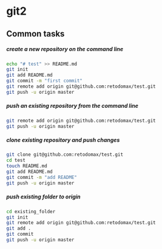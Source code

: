 # git2


## Common tasks

##### create a new repository on the command line {-}

``` bash
echo "# test" >> README.md
git init
git add README.md
git commit -m "first commit"
git remote add origin git@github.com:retodomax/test.git
git push -u origin master
```

##### push an existing repository from the command line {-}

``` bash
git remote add origin git@github.com:retodomax/test.git
git push -u origin master
```

##### clone existing repository and push changes {-}

``` bash
git clone git@github.com:retodomax/test.git
cd test
touch README.md
git add README.md
git commit -m "add README"
git push -u origin master
```

##### push existing folder to origin {-}

``` bash
cd existing_folder
git init
git remote add origin git@github.com:retodomax/test.git
git add .
git commit
git push -u origin master
```


